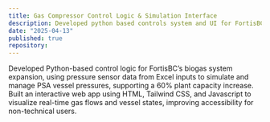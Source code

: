 ```yaml
---
title: Gas Compressor Control Logic & Simulation Interface
description: Developed python based controls system and UI for FortisBC’s Glendale biogas plant.
date: "2025-04-13"
published: true
repository: 
---
```




Developed Python-based control logic for FortisBC’s biogas system expansion, using pressure sensor data from Excel inputs to simulate and manage PSA vessel pressures, supporting a 60% plant capacity increase.
Built an interactive web app using HTML, Tailwind CSS, and Javascript to visualize real-time gas flows and vessel states, improving accessibility for non-technical users.
